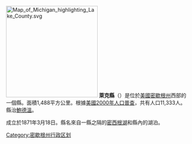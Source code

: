 {{Otheruses|萊克縣|subject=美國密歇根州的一個縣|other=同名的縣}}
[[File:Map_of_Michigan_highlighting_Lake_County.svg|250px]]
'''萊克縣'''（{{lang-en|Lake County}}）是位於[[美國|美國]][[密歇根州|密歇根州]]西部的一個縣。面積1,488平方公里。根據[[美國2000年人口普查|美國2000年人口普查]]，共有人口11,333人。縣治[[鮑德溫_(密西根州)|鮑德溫]]。

成立於1871年3月18日。縣名來自一縣之隔的[[密西根湖|密西根湖]]和縣內的湖泊。
{{DEFAULTSORT:Lake County, Michigan}}
{{Michigan}}
{{Michigan-geo-stub}}
[[Category:密歇根州行政区划|Category:密歇根州行政区划]]